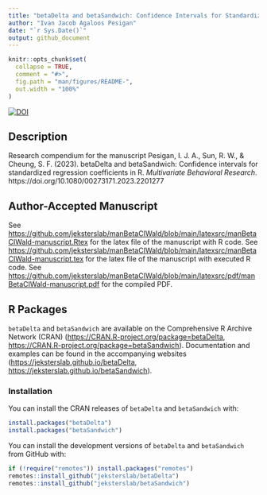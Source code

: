 ```yaml
---
title: "betaDelta and betaSandwich: Confidence Intervals for Standardized Regression Coefficients in R"
author: "Ivan Jacob Agaloos Pesigan"
date: "`r Sys.Date()`"
output: github_document
---
```


```r
knitr::opts_chunk$set(
  collapse = TRUE,
  comment = "#>",
  fig.path = "man/figures/README-",
  out.width = "100%"
)
```

<!-- badges: start -->
[![DOI](https://zenodo.org/badge/DOI/10.1080/00273171.2023.2201277.svg)](https://doi.org/10.1080/00273171.2023.2201277)
<!-- badges: end -->

## Description

Research compendium for the manuscript
Pesigan, I. J. A., Sun, R. W., & Cheung, S. F. (2023).
betaDelta and betaSandwich: Confidence intervals for standardized regression coefficients in R.
*Multivariate Behavioral Research*.
https://doi.org/10.1080/00273171.2023.2201277

## Author-Accepted Manuscript

See [https://github.com/jeksterslab/manBetaCIWald/blob/main/latexsrc/manBetaCIWald-manuscript.Rtex](https://github.com/jeksterslab/manBetaCIWald/blob/main/latexsrc/manBetaCIWald-manuscript.Rtex) for the latex file of the manuscript with R code.
See [https://github.com/jeksterslab/manBetaCIWald/blob/main/latexsrc/manBetaCIWald-manuscript.tex](https://github.com/jeksterslab/manBetaCIWald/blob/main/latexsrc/manBetaCIWald-manuscript.tex) for the latex file of the manuscript with executed R code.
See [https://github.com/jeksterslab/manBetaCIWald/blob/main/latexsrc/pdf/manBetaCIWald-manuscript.pdf](https://github.com/jeksterslab/manBetaCIWald/blob/main/latexsrc/pdf/manBetaCIWald-manuscript.pdf) for the compiled PDF.

## R Packages

`betaDelta` and `betaSandwich` are available on the Comprehensive R Archive Network (CRAN)
([https://CRAN.R-project.org/package=betaDelta](https://CRAN.R-project.org/package=betaDelta),
[https://CRAN.R-project.org/package=betaSandwich](https://CRAN.R-project.org/package=betaSandwich)).
Documentation and examples can be found
in the accompanying websites
([https://jeksterslab.github.io/betaDelta](https://jeksterslab.github.io/betaDelta),
[https://jeksterslab.github.io/betaSandwich](https://jeksterslab.github.io/betaSandwich)).

### Installation

You can install the CRAN releases of `betaDelta` and `betaSandwich` with:

```r
install.packages("betaDelta")
install.packages("betaSandwich")
```

You can install the development versions of `betaDelta` and `betaSandwich` from
GitHub with:

```r
if (!require("remotes")) install.packages("remotes")
remotes::install_github("jeksterslab/betaDelta")
remotes::install_github("jeksterslab/betaSandwich")
```
